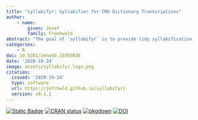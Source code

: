 ```yaml
---
title: "syllabifyr: Syllabifier for CMU Dictionary Transcriptions"
author: 
    - name:
        given: Josef
        family: Fruehwald
abstract: "The goal of `syllabifyr` is to provide tidy syllabification of phonetic transcriptions. So far, only CMU dict transcriptions are supported."
categories:
    - R
doi: 10.5281/zenodo.10393038
date: '2020-10-24'
image: assets/syllabifyr_logo.png
citation:
  issued: '2020-10-24'
  type: software
  url: https://jofrhwld.github.io/syllabifyr/
  version: v0.1.1
---
```


[![Static Badge](https://img.shields.io/badge/GH-get_it_on_Github-blue?logo=github)](https://github.com/JoFrhwld/syllabifyr)
[![CRAN status](https://www.r-pkg.org/badges/version/syllabifyr)](https://CRAN.R-project.org/package=syllabifyr)
[![pkgdown](https://github.com/JoFrhwld/syllabifyr/actions/workflows/pkgdown.yaml/badge.svg)](https://jofrhwld.github.io/syllabifyr/)
[![DOI](https://zenodo.org/badge/139162633.svg)](https://zenodo.org/badge/latestdoi/139162633)